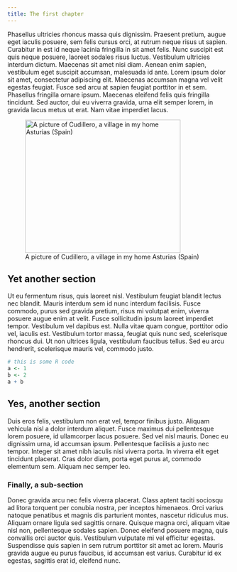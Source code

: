 ---
title: The first chapter
---

Phasellus ultricies rhoncus massa quis dignissim. Praesent pretium, augue eget iaculis posuere, sem felis cursus orci, at rutrum neque risus ut sapien. Curabitur in est id neque lacinia fringilla in sit amet felis. Nunc suscipit est quis neque posuere, laoreet sodales risus luctus. Vestibulum ultricies interdum dictum. Maecenas sit amet nisi diam. Aenean enim sapien, vestibulum eget suscipit accumsan, malesuada id ante. Lorem ipsum dolor sit amet, consectetur adipiscing elit. Maecenas accumsan magna vel velit egestas feugiat. Fusce sed arcu at sapien feugiat porttitor in et sem. Phasellus fringilla ornare ipsum. Maecenas eleifend felis quis fringilla tincidunt. Sed auctor, dui eu viverra gravida, urna elit semper lorem, in gravida lacus metus ut erat. Nam vitae imperdiet lacus.

![A picture of Cudillero, a village in my home Asturias (Spain)](../img/cudillero.jpg){#fig-cudillero width=350 height=300}

## Yet another section

Ut eu fermentum risus, quis laoreet nisl. Vestibulum feugiat blandit lectus nec blandit. Mauris interdum sem id nunc interdum facilisis. Fusce commodo, purus sed gravida pretium, risus mi volutpat enim, viverra posuere augue enim at velit. Fusce sollicitudin ipsum laoreet imperdiet tempor. Vestibulum vel dapibus est. Nulla vitae quam congue, porttitor odio vel, iaculis est. Vestibulum tortor massa, feugiat quis nunc sed, scelerisque rhoncus dui. Ut non ultrices ligula, vestibulum faucibus tellus. Sed eu arcu hendrerit, scelerisque mauris vel, commodo justo.

```r
# this is some R code
a <- 1
b <- 2
a + b
```

## Yes, another section

Duis eros felis, vestibulum non erat vel, tempor finibus justo. Aliquam vehicula nisl a dolor interdum aliquet. Fusce maximus dui pellentesque lorem posuere, id ullamcorper lacus posuere. Sed vel nisl mauris. Donec eu dignissim urna, id accumsan ipsum. Pellentesque facilisis a justo nec tempor. Integer sit amet nibh iaculis nisi viverra porta. In viverra elit eget tincidunt placerat. Cras dolor diam, porta eget purus at, commodo elementum sem. Aliquam nec semper leo.

### Finally, a sub-section

Donec gravida arcu nec felis viverra placerat. Class aptent taciti sociosqu ad litora torquent per conubia nostra, per inceptos himenaeos. Orci varius natoque penatibus et magnis dis parturient montes, nascetur ridiculus mus. Aliquam ornare ligula sed sagittis ornare. Quisque magna orci, aliquam vitae nisl non, pellentesque sodales sapien. Donec eleifend posuere magna, quis convallis orci auctor quis. Vestibulum vulputate mi vel efficitur egestas. Suspendisse quis sapien in sem rutrum porttitor sit amet ac lorem. Mauris gravida augue eu purus faucibus, id accumsan est varius. Curabitur id ex egestas, sagittis erat id, eleifend nunc.




